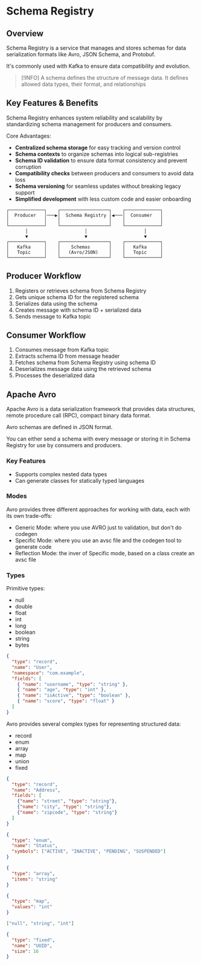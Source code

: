 # Schema Registry

## Overview

Schema Registry is a service that manages and stores schemas for data serialization formats like Avro, JSON Schema, and Protobuf.

It's commonly used with Kafka to ensure data compatibility and evolution.

> [!INFO]
> A schema defines the structure of message data. It defines allowed data types, their format, and relationships

## Key Features & Benefits

Schema Registry enhances system reliability and scalability by standardizing schema management for producers and consumers.

Core Advantages:
- **Centralized schema storage** for easy tracking and version control  
- **Schema contexts** to organize schemas into logical sub-registries  
- **Schema ID validation** to ensure data format consistency and prevent corruption  
- **Compatibility checks** between producers and consumers to avoid data loss  
- **Schema versioning** for seamless updates without breaking legacy support  
- **Simplified development** with less custom code and easier onboarding


```
┌─────────────┐    ┌──────────────────┐    ┌─────────────┐
│  Producer   │───▶│  Schema Registry │◀───│  Consumer   │
│             │    │                  │    │             │
└─────────────┘    └──────────────────┘    └─────────────┘
       │                     │                     │
       ▼                     ▼                     ▼
┌─────────────┐    ┌──────────────────┐    ┌─────────────┐
│   Kafka     │    │    Schemas       │    │   Kafka     │
│   Topic     │    │   (Avro/JSON)    │    │   Topic     │
└─────────────┘    └──────────────────┘    └─────────────┘
```

## Producer Workflow

1. Registers or retrieves schema from Schema Registry
2. Gets unique schema ID for the registered schema
3. Serializes data using the schema
4. Creates message with schema ID + serialized data
5. Sends message to Kafka topic

## Consumer Workflow

1. Consumes message from Kafka topic
2. Extracts schema ID from message header
3. Fetches schema from Schema Registry using schema ID
4. Deserializes message data using the retrieved schema
5. Processes the deserialized data


## Apache Avro

Apache Avro is a data serialization framework that provides data structures, remote procedure call (RPC), compact binary data format.

Avro schemas are defined in JSON format.

You can either send a schema with every message or storing it in Schema Registry for use by consumers and producers.

### Key Features

- Supports complex nested data types
- Can generate classes for statically typed languages


### Modes

Avro provides three different approaches for working with data, each with its own trade-offs:

- Generic Mode: where you use AVRO just to validation, but don't do codegen
- Specific Mode: where you use an avsc file and the codegen tool to generate code
- Reflection Mode: the inver of Specific mode, based on a class create an avsc file

### Types

Primitive types:
- null
- double
- float
- int
- long
- boolean
- string
- bytes

```json
{
  "type": "record",
  "name": "User",
  "namespace": "com.example",
  "fields": [
    { "name": "username", "type": "string" },
    { "name": "age", "type": "int" },
    { "name": "isActive", "type": "boolean" },
    { "name": "score", "type": "float" }
  ]
}
```

Avro provides several complex types for representing structured data:
- record
- enum
- array
- map
- union
- fixed

```json
{
  "type": "record",
  "name": "Address",
  "fields": [
    {"name": "street", "type": "string"},
    {"name": "city", "type": "string"},
    {"name": "zipcode", "type": "string"}
  ]
}
```

```json
{
  "type": "enum",
  "name": "Status",
  "symbols": ["ACTIVE", "INACTIVE", "PENDING", "SUSPENDED"]
}
```

```json
{
  "type": "array",
  "items": "string"
}
```

```json
{
  "type": "map",
  "values": "int"
}
```

```json
["null", "string", "int"]
```

```json
{
  "type": "fixed",
  "name": "UUID",
  "size": 16
}
```
